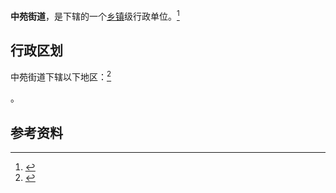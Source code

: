 {{中国乡级行政区|21/09/11/005/000}}

'''中苑街道'''，是{{PRC admin/fullname|21/09/11/005/000|3}}下辖的一个[[乡镇|乡镇]]级行政单位。<ref>{{PRC admin/ref sgc|{{PRC admin/parent|21/09/11/005/000}}}}</ref>

== 行政区划 ==

中苑街道下辖以下地区：<ref>{{PRC admin/ref sgc|21/09/11/005/000}}</ref>

{{PRC admin/children|21/09/11/005/000}}。

== 参考资料 ==

{{reflist}}

{{行政区划小作品}}
{{PRC admin/navcat|21/09/11/005/000}}